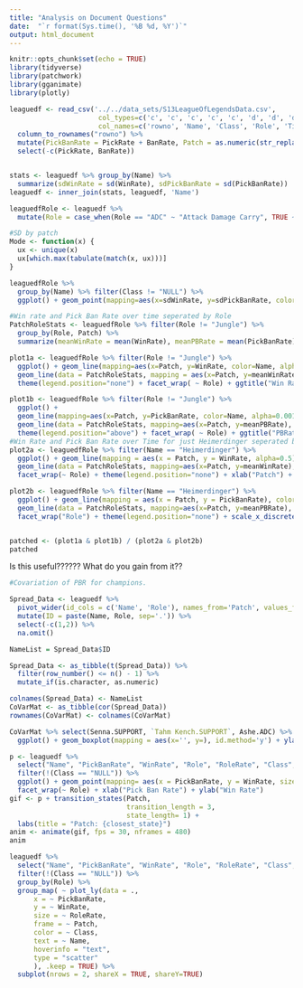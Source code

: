 ```yaml
---
title: "Analysis on Document Questions"
date:  "`r format(Sys.time(), '%B %d, %Y')`"
output: html_document
---
```


```r
knitr::opts_chunk$set(echo = TRUE)
library(tidyverse)
library(patchwork)
library(gganimate)
library(plotly)
```

```r
leaguedf <- read_csv('../../data_sets/S13LeagueOfLegendsData.csv', 
                      col_types=c('c', 'c', 'c', 'c', 'c', 'd', 'd', 'd', 'd', 'd', 'd', 'd', 'c'), 
                      col_names=c('rowno', 'Name', 'Class', 'Role', 'Tier', 'Score', 'Trend', "WinRate", "RoleRate", "PickRate", "BanRate", 'KDA', 'Patch'), skip=1) %>%
  column_to_rownames("rowno") %>% 
  mutate(PickBanRate = PickRate + BanRate, Patch = as.numeric(str_replace(Patch, '(.*?)_(.*?)', ''))) %>%
  select(-c(PickRate, BanRate)) 


stats <- leaguedf %>% group_by(Name) %>%
  summarize(sdWinRate = sd(WinRate), sdPickBanRate = sd(PickBanRate))
leaguedf <- inner_join(stats, leaguedf, 'Name')

leaguedfRole <- leaguedf %>%
  mutate(Role = case_when(Role == "ADC" ~ "Attack Damage Carry", TRUE ~ str_to_title(Role)))
```

```r
#SD by patch
Mode <- function(x) {
  ux <- unique(x)
  ux[which.max(tabulate(match(x, ux)))]
}

leaguedfRole %>%
  group_by(Name) %>% filter(Class != "NULL") %>%
  ggplot() + geom_point(mapping=aes(x=sdWinRate, y=sdPickBanRate, color = Class)) + facet_wrap(~ Role) + xlab("Standard Deviation of Win Rate") + ylab("Standard Deviation of Pick Ban Rate") + ggtitle("Volatility of Champions")
```


```r

#Win rate and Pick Ban Rate over time seperated by Role
PatchRoleStats <- leaguedfRole %>% filter(Role != "Jungle") %>%
  group_by(Role, Patch) %>%
  summarize(meanWinRate = mean(WinRate), meanPBRate = mean(PickBanRate),.groups='keep')

plot1a <- leaguedfRole %>% filter(Role != "Jungle") %>%
  ggplot() + geom_line(mapping=aes(x=Patch, y=WinRate, color=Name, alpha=0.001)) +
  geom_line(data = PatchRoleStats, mapping = aes(x=Patch, y=meanWinRate), color="black")+ 
  theme(legend.position="none") + facet_wrap( ~ Role) + ggtitle("Win Rate over Time seperated by Role") + xlab('') + ylab("")

plot1b <- leaguedfRole %>% filter(Role != "Jungle") %>%
  ggplot() + 
  geom_line(mapping=aes(x=Patch, y=PickBanRate, color=Name, alpha=0.001)) + 
  geom_line(data = PatchRoleStats, mapping=aes(x=Patch, y=meanPBRate), color="black") + 
  theme(legend.position="above") + facet_wrap( ~ Role) + ggtitle("PBRate over Time Seperated by Role") + xlab('') + ylab("")
#Win Rate and Pick Ban Rate over Time for just Heimerdinger seperated by Role
plot2a <- leaguedfRole %>% filter(Name == "Heimerdinger") %>%
  ggplot() + geom_line(mapping = aes(x = Patch, y = WinRate, alpha=0.5), color="green") + 
  geom_line(data = PatchRoleStats, mapping=aes(x=Patch, y=meanWinRate), color="black") + 
  facet_wrap(~ Role) + theme(legend.position="none") + xlab("Patch") + ylab("")

plot2b <- leaguedfRole %>% filter(Name == "Heimerdinger") %>%
  ggplot() + geom_line(mapping = aes(x = Patch, y = PickBanRate), color="green") + 
  geom_line(data = PatchRoleStats, mapping=aes(x=Patch, y=meanPBRate), color="black") + 
  facet_wrap("Role") + theme(legend.position="none") + scale_x_discrete("Patch", labels = 1:24) + ylab('')


patched <- (plot1a & plot1b) / (plot2a & plot2b)
patched
```

Is this useful?????? What do you gain from it??

```r
#Covariation of PBR for champions.

Spread_Data <- leaguedf %>% 
  pivot_wider(id_cols = c('Name', 'Role'), names_from='Patch', values_from='PickBanRate') %>%
  mutate(ID = paste(Name, Role, sep='.')) %>%
  select(-c(1,2)) %>%
  na.omit()

NameList = Spread_Data$ID

Spread_Data <- as_tibble(t(Spread_Data)) %>%
  filter(row_number() <= n() - 1) %>%
  mutate_if(is.character, as.numeric)

colnames(Spread_Data) <- NameList
CoVarMat <- as_tibble(cor(Spread_Data))
rownames(CoVarMat) <- colnames(CoVarMat)

CoVarMat %>% select(Senna.SUPPORT, `Tahm Kench.SUPPORT`, Ashe.ADC) %>% filter(!(Senna.SUPPORT == 1)) %>%
  ggplot() + geom_boxplot(mapping = aes(x='', y=), id.method='y') + ylab("Senna Support Covariance") + ggtitle("Covariance Boxplot Example") 
```

```r
p <- leaguedf %>%
  select("Name", "PickBanRate", "WinRate", "Role", "RoleRate", "Class", "Patch") %>% 
  filter(!(Class == "NULL")) %>%
  ggplot() + geom_point(mapping= aes(x = PickBanRate, y = WinRate, size=RoleRate, color=Class)) + 
  facet_wrap(~ Role) + xlab("Pick Ban Rate") + ylab("Win Rate")
gif <- p + transition_states(Patch, 
                             transition_length = 3, 
                             state_length= 1) + 
  labs(title = "Patch: {closest_state}")
anim <- animate(gif, fps = 30, nframes = 480)
anim
```

```r
leaguedf %>%
  select("Name", "PickBanRate", "WinRate", "Role", "RoleRate", "Class", "Patch") %>%
  filter(!(Class == "NULL")) %>%
  group_by(Role) %>%
  group_map( ~ plot_ly(data = .,
      x = ~ PickBanRate,
      y = ~ WinRate,
      size = ~ RoleRate,
      frame = ~ Patch,
      color = ~ Class,
      text = ~ Name,
      hoverinfo = "text",
      type = "scatter"
      ), .keep = TRUE) %>%
  subplot(nrows = 2, shareX = TRUE, shareY=TRUE)

```
